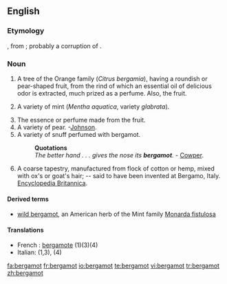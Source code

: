 ==English==

===Etymology===
{{etyl|fr}} {{term|bergamote|lang=fr}}, from {{etyl|it}} {{term|bergamotta|lang=it}}; probably a corruption of {{etyl|tr}} {{term|beg armdi||a lord's pear|lang=tr}}.

===Noun===
{{infl|en|noun}}

# {{botany}} A tree of the Orange family (''Citrus bergamia''), having a roundish or pear-shaped fruit, from the rind of which an essential oil of delicious odor is extracted, much prized as a perfume. Also, the fruit. 
# {{botany}} A variety of mint (''Mentha aquatica'', variety ''glabrata'').
# The essence or perfume made from the fruit.
# A variety of pear. -[[Johnson]].
# A variety of snuff perfumed with bergamot.
#:'''Quotations'''
#:''The better hand . . . gives the nose its '''bergamot'''.'' - [[Cowper]].
# A coarse tapestry, manufactured from flock of cotton or hemp, mixed with ox's or goat's hair; -- said to have been invented at Bergamo, Italy.  [[Encyclopedia Britannica]].

====Derived terms====
*[[wild bergamot]], an American herb of the Mint family [[Monarda fistulosa]]

====Translations====
* French : [[bergamote]] (1)(3)(4)
*Italian: {{t|it|bergamotto|m}} (1,3), {{t|it|bergamotta|f|}} (4)

[[fa:bergamot]]
[[fr:bergamot]]
[[io:bergamot]]
[[te:bergamot]]
[[vi:bergamot]]
[[tr:bergamot]]
[[zh:bergamot]]